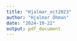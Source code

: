 ```yaml
---
title: "Hjalmar_oct2023"
author: "Hjalmar Öhman"
date: "2024-10-22"
output: pdf_document
---
```


```r

```
